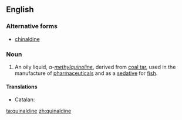 ==English==
{{wikipedia}}

===Alternative forms===
* [[chinaldine]]

===Noun===
{{en-noun|s|-}}

# {{organic compound}} An oily liquid, ''α-[[methyl]][[quinoline]]'', derived from [[coal tar]], used in the manufacture of [[pharmaceutical]]s and as a [[sedative]] for [[fish]].

====Translations====
{{trans-top|oily liquid}}
* Catalan: {{t|ca|quinaldina|f}}
{{trans-mid}}
{{trans-bottom}}

[[ta:quinaldine]]
[[zh:quinaldine]]